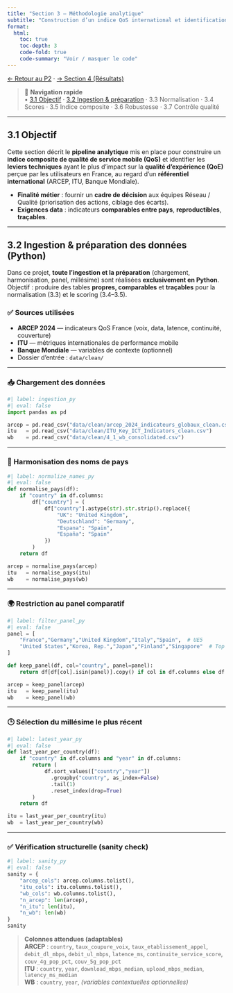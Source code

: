 ```yaml
---
title: "Section 3 — Méthodologie analytique"
subtitle: "Construction d’un indice QoS international et identification des leviers d’amélioration QoE France 2024"
format:
  html:
    toc: true
    toc-depth: 3
    code-fold: true
    code-summary: "Voir / masquer le code"
---
```


<!-- Séparation obligatoire après YAML -->

[← Retour au P2](../projet2_arcep2024.qmd) · [→ Section 4 (Résultats)](S4.qmd)

> 🔗 **Navigation rapide**  
> • [3.1 Objectif](#31-objectif) · [3.2 Ingestion & préparation](#32-ingestion--préparation-des-données-python) · 3.3 Normalisation · 3.4 Scores · 3.5 Indice composite · 3.6 Robustesse · 3.7 Contrôle qualité

---

<!-- ===== SECTION 3.1 : DÉBUT ===== -->
## 3.1 Objectif

Cette section décrit le **pipeline analytique** mis en place pour construire un **indice composite de qualité de service mobile (QoS)** et identifier les **leviers techniques** ayant le plus d’impact sur la **qualité d’expérience (QoE)** perçue par les utilisateurs en France, au regard d’un **référentiel international** (ARCEP, ITU, Banque Mondiale).

- **Finalité métier** : fournir un **cadre de décision** aux équipes Réseau / Qualité (priorisation des actions, ciblage des écarts).  
- **Exigences data** : indicateurs **comparables entre pays**, **reproductibles**, **traçables**.

<!-- ===== SECTION 3.1 : FIN ===== -->

---

<!-- ===== SECTION 3.2 : DÉBUT ===== -->
## 3.2 Ingestion & préparation des données (Python)

Dans ce projet, **toute l’ingestion et la préparation** (chargement, harmonisation, panel, millésime) sont réalisées **exclusivement en Python**.  
Objectif : produire des tables **propres, comparables** et **traçables** pour la normalisation (3.3) et le scoring (3.4–3.5).

### ✅ Sources utilisées
- **ARCEP 2024** — indicateurs QoS France (voix, data, latence, continuité, couverture)  
- **ITU** — métriques internationales de performance mobile  
- **Banque Mondiale** — variables de contexte (optionnel)  
- Dossier d’entrée : `data/clean/`

---

### 📥 Chargement des données

```python
#| label: ingestion_py
#| eval: false
import pandas as pd

arcep = pd.read_csv("data/clean/arcep_2024_indicateurs_globaux_clean.csv")
itu   = pd.read_csv("data/clean/ITU_Key_ICT_Indicators_clean.csv")
wb    = pd.read_csv("data/clean/4_1_wb_consolidated.csv")
```

---

### 🧼 Harmonisation des noms de pays

```python
#| label: normalize_names_py
#| eval: false
def normalise_pays(df):
    if "country" in df.columns:
        df["country"] = (
            df["country"].astype(str).str.strip().replace({
                "UK": "United Kingdom",
                "Deutschland": "Germany",
                "Espana": "Spain",
                "España": "Spain"
            })
        )
    return df

arcep = normalise_pays(arcep)
itu   = normalise_pays(itu)
wb    = normalise_pays(wb)
```

---

### 🌍 Restriction au panel comparatif

```python
#| label: filter_panel_py
#| eval: false
panel = [
    "France","Germany","United Kingdom","Italy","Spain",  # UE5
    "United States","Korea, Rep.","Japan","Finland","Singapore"  # Top monde
]

def keep_panel(df, col="country", panel=panel):
    return df[df[col].isin(panel)].copy() if col in df.columns else df

arcep = keep_panel(arcep)
itu   = keep_panel(itu)
wb    = keep_panel(wb)
```

---

### 🕒 Sélection du millésime le plus récent

```python
#| label: latest_year_py
#| eval: false
def last_year_per_country(df):
    if "country" in df.columns and "year" in df.columns:
        return (
            df.sort_values(["country","year"])
              .groupby("country", as_index=False)
              .tail(1)
              .reset_index(drop=True)
        )
    return df

itu = last_year_per_country(itu)
wb  = last_year_per_country(wb)
```

---

### ✅ Vérification structurelle (sanity check)

```python
#| label: sanity_py
#| eval: false
sanity = {
    "arcep_cols": arcep.columns.tolist(),
    "itu_cols": itu.columns.tolist(),
    "wb_cols": wb.columns.tolist(),
    "n_arcep": len(arcep),
    "n_itu": len(itu),
    "n_wb": len(wb)
}
sanity
```

> **Colonnes attendues (adaptables)**  
> **ARCEP** : `country`, `taux_coupure_voix`, `taux_etablissement_appel`, `debit_dl_mbps`, `debit_ul_mbps`, `latence_ms`, `continuite_service_score`, `couv_4g_pop_pct`, `couv_5g_pop_pct`  
> **ITU** : `country`, `year`, `download_mbps_median`, `upload_mbps_median`, `latency_ms_median`  
> **WB** : `country`, `year`, *(variables contextuelles optionnelles)*

<!-- Sortie attendue de 3.2 : trois DataFrames alignés (`arcep`, `itu`, `wb`) prêts pour 3.3 -->
<!-- ===== SECTION 3.2 : FIN ===== -->
